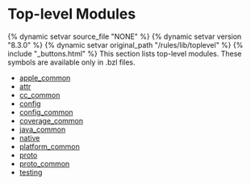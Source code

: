 <html devsite>
<head>
  <meta name="project_path" value="/_project.yaml">
  <meta name="book_path" value="/versions/8.3.0/_book.yaml">
</head>
<body>
<h1 class="page-title">Top-level Modules</h1>

{% dynamic setvar source_file "NONE" %}
{% dynamic setvar version "8.3.0" %}
{% dynamic setvar original_path "/rules/lib/toplevel" %}
{% include "_buttons.html" %}
This section lists top-level modules. These symbols are available only in .bzl files.

<ul>

<li><a href="/versions/8.3.0/rules/lib/toplevel/apple_common">apple_common</a></li>

<li><a href="/versions/8.3.0/rules/lib/toplevel/attr">attr</a></li>

<li><a href="/versions/8.3.0/rules/lib/toplevel/cc_common">cc_common</a></li>

<li><a href="/versions/8.3.0/rules/lib/toplevel/config">config</a></li>

<li><a href="/versions/8.3.0/rules/lib/toplevel/config_common">config_common</a></li>

<li><a href="/versions/8.3.0/rules/lib/toplevel/coverage_common">coverage_common</a></li>

<li><a href="/versions/8.3.0/rules/lib/toplevel/java_common">java_common</a></li>

<li><a href="/versions/8.3.0/rules/lib/toplevel/native">native</a></li>

<li><a href="/versions/8.3.0/rules/lib/toplevel/platform_common">platform_common</a></li>

<li><a href="/versions/8.3.0/rules/lib/toplevel/proto">proto</a></li>

<li><a href="/versions/8.3.0/rules/lib/toplevel/proto_common">proto_common</a></li>

<li><a href="/versions/8.3.0/rules/lib/toplevel/testing">testing</a></li>
</ul>
</body>
</html>
